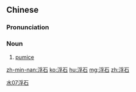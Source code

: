 ==Chinese==
{{zh-forms}}

===Pronunciation===
{{zh-pron
|m=fúshí
|mn=phû-chio̍h
|cat=n
}}

===Noun===
{{zh-noun}}

# [[pumice]]

[[Category:zh:Geology|水07浮石]]

[[zh-min-nan:浮石]]
[[ko:浮石]]
[[hu:浮石]]
[[mg:浮石]]
[[zh:浮石]]